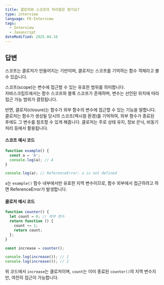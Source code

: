 ```yaml
---
title: 클로저와 스코프의 차이점은 뭔가요?
type: interview
language: FE-Interview
tags:
  - Interview
  - Javascript
dateModified: 2025.04.16
---
```


## 답변

스코프는 클로저가 만들어지는 기반이며, 클로저는 스코프를 기억하는 함수 객체라고 볼 수 있습니다.

스코프(scope)는 변수에 접근할 수 있는 유효한 범위를 의미합니다.  
자바스크립트에서는 함수 스코프와 블록 스코프가 존재하며, 변수는 선언된 위치에 따라 접근 가능 범위가 결정됩니다.

반면, 클로저(closure)는 함수가 외부 함수의 변수에 접근할 수 있는 기능을 말합니다.  
클로저는 함수가 생성될 당시의 스코프(렉시컬 환경)를 기억하여, 외부 함수가 종료된 후에도 그 변수를 참조할 수 있게 해줍니다.
클로저는 주로 상태 유지, 정보 은닉, 비동기 처리 등에서 활용됩니다.

#### 스코프 예시 코드

```js
function example() {
  const a = 'A';
  console.log(a); // A
}

console.log(a); // ReferenceError: a is not defined
```

`a`는 `example()` 함수 내부에서만 유효한 지역 변수이므로, 함수 외부에서 접근하려고 하면 ReferenceError가 발생합니다.

#### 클로저 예시 코드

```js
function counter() {
  let count = 0; // 외부 변수
  return function () {
    count += 1;
    return count;
  };
}

const increase = counter();

console.log(increase()); // 1
console.log(increase()); // 2
```

위 코드에서 `increase`는 클로저이며, `count`는 이미 종료된 `counter()`의 지역 변수지만, 여전히 접근이 가능합니다.
